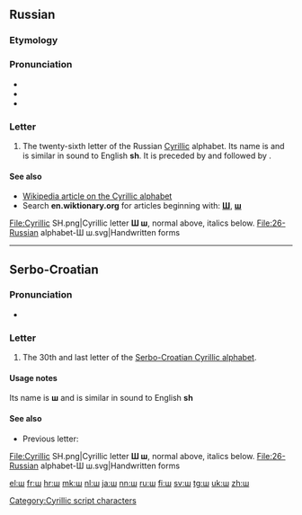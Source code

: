{{character info/new}}
{{also|щ|Ш|ש}}
==Russian==

===Etymology===
{{bor|ru|he|ש|sc=Hebr}}

===Pronunciation===
* {{ru-IPA}}
* {{audio|Ru-ш.ogg|Audio|lang=ru}}
* {{audio|Ru-26-буква-Ш.ogg|lang=ru}}

===Letter===
{{head|ru|letter|lower case||upper case|Ш}}

# The twenty-sixth letter of the Russian [[Cyrillic]] alphabet. Its name is {{m|ru|ша}} and is similar in sound to English '''sh'''. It is preceded by {{m|ru|ч|Ч}} and followed by {{m|ru|щ|Щ}}.

====See also====
* [[w:Cyrillic alphabet|Wikipedia article on the Cyrillic alphabet]]
* Search '''en.wiktionary.org''' for articles beginning with: '''[http://en.wiktionary.org/w/index.php?title=Special%3AAllpages&from=%D0%A8&namespace=0 Ш]''', '''[http://en.wiktionary.org/w/index.php?title=Special%3AAllpages&from=%D1%88&namespace=0 ш]'''
<gallery caption="Letter styles">
File:Cyrillic SH.png|Cyrillic letter '''Ш ш''', normal above, italics below.
File:26-Russian alphabet-Ш ш.svg|Handwritten forms
</gallery>

----

==Serbo-Croatian==
{{attention|sh}}

===Pronunciation===
* {{qualifier|phoneme}} {{IPA|/ʃ/|lang=sh}}

===Letter===
{{head|sh|letter|lower case||upper case|Ш}}

# The 30th and last letter of the [[Serbo-Croatian Cyrillic alphabet]].

====Usage notes====
Its name is '''ш''' and is similar in sound to English '''sh'''

====See also====
* Previous letter: {{l|sh|џ}}

<gallery caption="Letter styles">
File:Cyrillic SH.png|Cyrillic letter '''Ш ш''', normal above, italics below.
File:26-Russian alphabet-Ш ш.svg|Handwritten forms
</gallery>

[[Category:Cyrillic script characters]]

[[el:ш]]
[[fr:ш]]
[[hr:ш]]
[[mk:ш]]
[[nl:ш]]
[[ja:ш]]
[[nn:ш]]
[[ru:ш]]
[[fi:ш]]
[[sv:ш]]
[[tg:ш]]
[[uk:ш]]
[[zh:ш]]